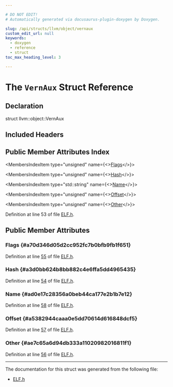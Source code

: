 ```yaml
---

# DO NOT EDIT!
# Automatically generated via docusaurus-plugin-doxygen by Doxygen.

slug: /api/structs/llvm/object/vernaux
custom_edit_url: null
keywords:
  - doxygen
  - reference
  - struct
toc_max_heading_level: 3

---
```





# The `VernAux` Struct Reference

<DoxygenPage pluginConfig={pluginConfig}>



## Declaration

<CodeBlock>struct llvm::object::VernAux</CodeBlock>

## Included Headers

<IncludesList>
<IncludesListItem
  filePath="llvm/Object/ELF.h"
  permalink="/docs/api/files/include/include/llvm/include/llvm/object/elf-h"
  isLocal="true" />
</IncludesList>

## Public Member Attributes Index

<MembersIndex>

<MembersIndexItem
  type="unsigned"
  name={<><a href="#a70d346d05d2cc952fc7b0bfb9fb1f651">Flags</a></>}>
</MembersIndexItem>

<MembersIndexItem
  type="unsigned"
  name={<><a href="#a3d0bb624b8bb882c4e6ffa5dd4965435">Hash</a></>}>
</MembersIndexItem>

<MembersIndexItem
  type="std::string"
  name={<><a href="#ad0e17c28356a0beb44ca177e2b1b7e12">Name</a></>}>
</MembersIndexItem>

<MembersIndexItem
  type="unsigned"
  name={<><a href="#a5382944caaa0e5dd70614d616848dcf5">Offset</a></>}>
</MembersIndexItem>

<MembersIndexItem
  type="unsigned"
  name={<><a href="#ae7c65a6d94db333a11020982016811f1">Other</a></>}>
</MembersIndexItem>

</MembersIndex>


Definition at line 53 of file <a href="/docs/api/files/include/include/llvm/include/llvm/object/elf-h">ELF.h</a>.

<SectionDefinition>

## Public Member Attributes

### Flags {#a70d346d05d2cc952fc7b0bfb9fb1f651}

<MemberDefinition
  prototype="unsigned llvm::object::VernAux::Flags">

Definition at line <a href="/docs/api/files/include/include/llvm/include/llvm/object/elf-h/#l00055">55</a> of file <a href="/docs/api/files/include/include/llvm/include/llvm/object/elf-h">ELF.h</a>.
</MemberDefinition>

### Hash {#a3d0bb624b8bb882c4e6ffa5dd4965435}

<MemberDefinition
  prototype="unsigned llvm::object::VernAux::Hash">

Definition at line <a href="/docs/api/files/include/include/llvm/include/llvm/object/elf-h/#l00054">54</a> of file <a href="/docs/api/files/include/include/llvm/include/llvm/object/elf-h">ELF.h</a>.
</MemberDefinition>

### Name {#ad0e17c28356a0beb44ca177e2b1b7e12}

<MemberDefinition
  prototype="std::string llvm::object::VernAux::Name">

Definition at line <a href="/docs/api/files/include/include/llvm/include/llvm/object/elf-h/#l00058">58</a> of file <a href="/docs/api/files/include/include/llvm/include/llvm/object/elf-h">ELF.h</a>.
</MemberDefinition>

### Offset {#a5382944caaa0e5dd70614d616848dcf5}

<MemberDefinition
  prototype="unsigned llvm::object::VernAux::Offset">

Definition at line <a href="/docs/api/files/include/include/llvm/include/llvm/object/elf-h/#l00057">57</a> of file <a href="/docs/api/files/include/include/llvm/include/llvm/object/elf-h">ELF.h</a>.
</MemberDefinition>

### Other {#ae7c65a6d94db333a11020982016811f1}

<MemberDefinition
  prototype="unsigned llvm::object::VernAux::Other">

Definition at line <a href="/docs/api/files/include/include/llvm/include/llvm/object/elf-h/#l00056">56</a> of file <a href="/docs/api/files/include/include/llvm/include/llvm/object/elf-h">ELF.h</a>.
</MemberDefinition>

</SectionDefinition>

<hr/>

The documentation for this struct was generated from the following file:

<ul>
<li><a href="/docs/api/files/include/include/llvm/include/llvm/object/elf-h">ELF.h</a></li>
</ul>

</DoxygenPage>
